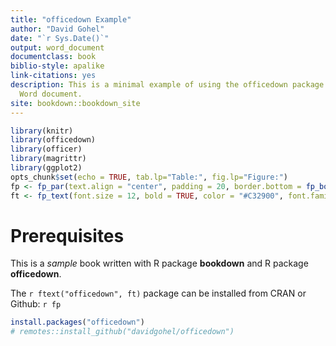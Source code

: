 ```yaml
--- 
title: "officedown Example"
author: "David Gohel"
date: "`r Sys.Date()`"
output: word_document
documentclass: book
biblio-style: apalike
link-citations: yes
description: This is a minimal example of using the officedown package to write a
  Word document.
site: bookdown::bookdown_site
---
```


```r
library(knitr)
library(officedown)
library(officer)
library(magrittr)
library(ggplot2)
opts_chunk$set(echo = TRUE, tab.lp="Table:", fig.lp="Figure:")
fp <- fp_par(text.align = "center", padding = 20, border.bottom = fp_border())
ft <- fp_text(font.size = 12, bold = TRUE, color = "#C32900", font.family = "Cambria")
```


# Prerequisites

This is a _sample_ book written with R package **bookdown** and R package **officedown**.

The `r ftext("officedown", ft)` package can be installed from CRAN or Github: `r fp`

```r
install.packages("officedown")
# remotes::install_github("davidgohel/officedown")
```

